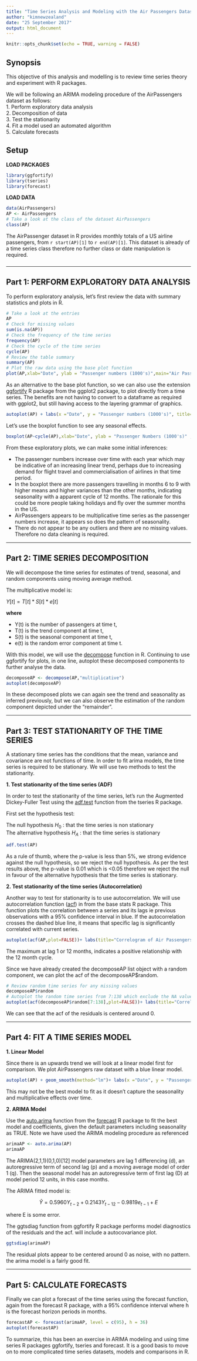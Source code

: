 ```yaml
---
title: "Time Series Analysis and Modeling with the Air Passengers Dataset"
author: "kimnewzealand"
date: "25 September 2017"
output: html_document
---
```


```r
knitr::opts_chunk$set(echo = TRUE, warning = FALSE)
```

## Synopsis

This objective of this analysis and modelling is to review time series theory and experiment with R packages.

We will be following an ARIMA modeling procedure of the AirPassengers dataset as follows:  
1. Perform exploratory data analysis  
2. Decomposition of data  
3. Test the stationarity  
4. Fit a model used an automated algorithm  
5. Calculate forecasts 

## Setup

**LOAD PACKAGES**
```r
library(ggfortify)
library(tseries)
library(forecast)
```

**LOAD DATA**

```r
data(AirPassengers)
AP <- AirPassengers
# Take a look at the class of the dataset AirPassengers
class(AP)
```

The AirPassenger dataset in R provides monthly totals of a US airline passengers, from  `r start(AP)[1]` to `r end(AP)[1]`. This dataset is already of a time series class therefore no further class or date manipulation is required.

### 

 

* * *

## Part 1: PERFORM EXPLORATORY DATA ANALYSIS

To perform exploratory analysis, let's first review the data with summary statistics and plots in R.

```r
# Take a look at the entries
AP
# Check for missing values
sum(is.na(AP))
# Check the frequency of the time series
frequency(AP)
# Check the cycle of the time series
cycle(AP)
# Review the table summary
summary(AP)
# Plot the raw data using the base plot function
plot(AP,xlab="Date", ylab = "Passenger numbers (1000's)",main="Air Passenger numbers from 1949 to 1961")
```

As an alternative to the base plot function, so we can also use the extension [ggfortify](https://cran.r-project.org/web/packages/ggfortify/vignettes/plot_ts.html) R package from the ggplot2 package, to plot directly from a time series. The benefits are not having to convert to a dataframe as required with ggplot2, but still having access to the layering grammar of graphics. 

```r
autoplot(AP) + labs(x ="Date", y = "Passenger numbers (1000's)", title="Air Passengers from 1949 to 1961") 
```
  
Let's use the boxplot function to see any seasonal effects.

```r
boxplot(AP~cycle(AP),xlab="Date", ylab = "Passenger Numbers (1000's)" ,main ="Monthly Air Passengers Boxplot from 1949 to 1961")
```


From these exploratory plots, we can make some initial inferences:

- The passenger numbers increase over time with each year which may be indicative of an increasing linear trend, perhaps due to increasing demand for flight travel and commercialisation of airlines in that time period.
- In the boxplot there are more passengers travelling in months 6 to 9 with higher means and higher variances than the other months, indicating seasonality with a apparent cycle of 12 months. The rationale for this could be more people taking holidays and fly over the summer months in the US.
- AirPassengers appears to be multiplicative time series as the passenger numbers increase, it appears so does the pattern of seasonality.
- There do not appear to be any outliers and there are no missing values. Therefore no data cleaning is required.


* * *

## Part 2: TIME SERIES DECOMPOSITION

We will decompose the time series for estimates of trend, seasonal, and random components using moving average method.

The multiplicative model is: 

$Y[t]=T[t]*S[t]*e[t]$

**where**  

* Y(t) is the number of passengers at time t,  
* T(t) is the trend component at time t,  
* S(t) is the seasonal component at time t,  
* e(t) is the random error component at time t.

With this model, we will use the [decompose](https://www.rdocumentation.org/packages/stats/versions/3.4.1/topics/decompose) function in R. Continuing to use ggfortify for plots, in one line, autoplot these decomposed components to further analyse the data. 

```r
decomposeAP <- decompose(AP,"multiplicative")
autoplot(decomposeAP)
```
  
In these decomposed plots we can again see the trend and seasonality as inferred previously, but we can also observe the estimation of the random component depicted under the "remainder".

* * *

## Part 3: TEST STATIONARITY OF THE TIME SERIES

A stationary time series has the conditions that the mean, variance and covariance are not functions of time. In order to fit arima models, the time series is required to be stationary. We will use two methods to test the stationarity.

**1. Test stationarity of the time series (ADF)**

In order to test the stationarity of the time series, let's run the Augmented Dickey-Fuller Test using the [adf.test](https://www.rdocumentation.org/packages/aTSA/versions/3.1.2/topics/adf.test) function from the tseries R package. 

First set the hypothesis test:  

The null hypothesis $H_0$ : that the time series is non stationary  
The alternative hypothesis $H_A$  : that the time series is stationary


```r
adf.test(AP) 
```

As a rule of thumb, where the p-value is less than 5%, we strong evidence against the null hypothesis, so we reject the null hypothesis. As per the test results above, the p-value is 0.01 which is <0.05 therefore we reject the null in favour of the alternative hypothesis that the time series is stationary.

**2. Test stationarity of the time series (Autocorrelation)**

Another way to test for stationarity is to use autocorrelation. We will use autocorrelation function ([acf](https://www.rdocumentation.org/packages/forecast/versions/8.1/topics/Acf)) in from the base stats R package. This function plots the correlation between a series and its lags ie previous observations with a 95% confidence interval in blue.  If the autocorrelation crosses the dashed blue line, it means that specific lag is significantly correlated with current series. 


```r
autoplot(acf(AP,plot=FALSE))+ labs(title="Correlogram of Air Passengers from 1949 to 1961") 
```
  
The maximum at lag 1 or 12 months, indicates a positive relationship with the 12 month cycle.

Since we have already created the decomposeAP list object with a random component, we can plot the acf of the decomposeAP$random.

```r
# Review random time series for any missing values
decomposeAP$random 
# Autoplot the random time series from 7:138 which exclude the NA values
autoplot(acf(decomposeAP$random[7:138],plot=FALSE))+ labs(title="Correlogram of Air Passengers Random Component from 1949 to 1961") 
```
  
We can see that the acf of the residuals is centered around 0.


* * *

## Part 4: FIT A TIME SERIES MODEL

**1. Linear Model**

Since there is an upwards trend we will look at a linear model first for comparison. We plot AirPassengers raw dataset with a blue linear model.

```r
autoplot(AP) + geom_smooth(method="lm")+ labs(x ="Date", y = "Passenger numbers (1000's)", title="Air Passengers from 1949 to 1961") 
```
  
This may not be the best model to fit as it doesn't capture the seasonality and multiplicative effects over time.

**2. ARIMA Model**

Use the [auto.arima](https://www.otexts.org/fpp/8/7  auto.arima) function from the [forecast](https://www.rdocumentation.org/packages/forecast) R package to fit the best model and coefficients, given the default parameters including seasonality as TRUE.  Note we have used the ARIMA modeling procedure as referenced 

```r
arimaAP <- auto.arima(AP)
arimaAP
```

The ARIMA(2,1,1)(0,1,0)[12] model parameters are lag 1 differencing (d), an autoregressive term of second lag (p) and a moving average model of order 1 (q). Then the seasonal model has an autoregressive term of first lag (D) at model period 12 units, in this case months.

The ARIMA fitted model is: 

$$\hat{Y} = 0.5960Y_{t-2} +0.2143Y_{t-12} - 0.9819 e_{t-1} + E$$

where E is some error.

The ggtsdiag function from ggfortify R package performs model diagnostics of the residuals and the acf. will include a autocovariance  plot.
```r
ggtsdiag(arimaAP)
```

The residual plots appear to be centered around 0 as noise, with no pattern. the arima model is a fairly good fit. 

* * *

## Part 5: CALCULATE FORECASTS

Finally we can plot a forecast of the time series using the forecast function, again from the forecast R package, with a 95% confidence interval where h is the forecast horizon periods in months.

```r
forecastAP <- forecast(arimaAP, level = c(95), h = 36)
autoplot(forecastAP)
```

To summarize, this has been an exercise in ARIMA modeling and using time series R packages ggfortify, tseries and forecast. It is a good basis to move on to more complicated time series datasets, models and comparisons in R.